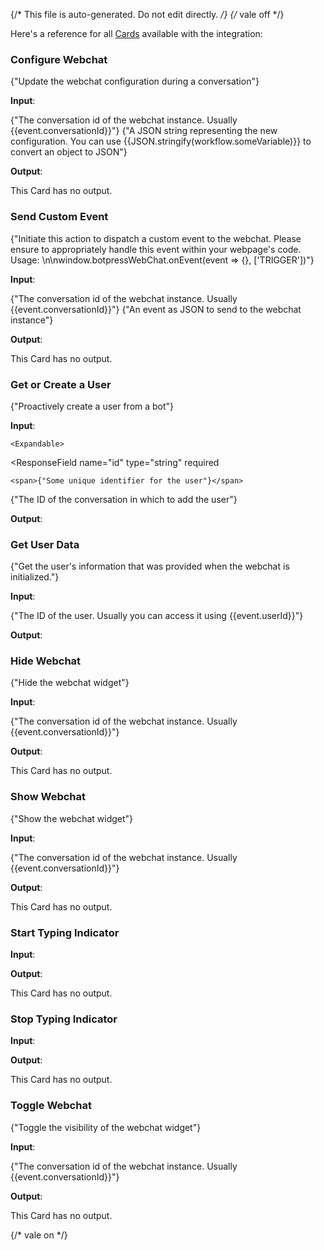 {/* This file is auto-generated. Do not edit directly. */}
{/* vale off */}

Here's a reference for all [Cards](/learn/reference/cards/introduction) available with the integration:

### Configure Webchat

<span>{"Update the webchat configuration during a conversation"}</span>

**Input**:

<Expandable title="input fields">
  <ResponseField
    name="conversationId"
    type="string"
    required
  >
    <span>{"The conversation id of the webchat instance. Usually {{event.conversationId}}"}</span>
  </ResponseField>
  <ResponseField
    name="config"
    type="string"
    required
  >
    <span>{"A JSON string representing the new configuration. You can use {{JSON.stringify(workflow.someVariable)}} to convert an object to JSON"}</span>
  </ResponseField>
</Expandable>

**Output**:

This Card has no output.

### Send Custom Event

<span>{"Initiate this action to dispatch a custom event to the webchat. Please ensure to appropriately handle this event within your webpage's code. Usage: \n\nwindow.botpressWebChat.onEvent(event => {}, ['TRIGGER'])"}</span>

**Input**:

<Expandable title="input fields">
  <ResponseField
    name="conversationId"
    type="string"
    required
  >
    <span>{"The conversation id of the webchat instance. Usually {{event.conversationId}}"}</span>
  </ResponseField>
  <ResponseField
    name="event"
    type="string"
    required
  >
    <span>{"An event as JSON to send to the webchat instance"}</span>
  </ResponseField>
</Expandable>

**Output**:

This Card has no output.

### Get or Create a User

<span>{"Proactively create a user from a bot"}</span>

**Input**:

<Expandable title="input fields">
  <ResponseField
    name="name"
    type="string"
  >
    
  </ResponseField>
  <ResponseField
    name="pictureUrl"
    type="string"
  >
    
  </ResponseField>
  <ResponseField
    name="email"
    type="string"
  >
    
  </ResponseField>
  <ResponseField
    name="user"
    type="object"
    required
  >
    

    <Expandable>
  <ResponseField
    name="id"
    type="string"
    required
  >
    <span>{"Some unique identifier for the user"}</span>
  </ResponseField>
  <ResponseField
    name="conversationId"
    type="string"
    required
  >
    <span>{"The ID of the conversation in which to add the user"}</span>
  </ResponseField>
    </Expandable>
  </ResponseField>
</Expandable>

**Output**:

<Expandable title="output">
  <ResponseField
    name="userId"
    type="string"
    required
  >
    
  </ResponseField>
</Expandable>

### Get User Data

<span>{"Get the user's information that was provided when the webchat is initialized."}</span>

**Input**:

<Expandable title="input fields">
  <ResponseField
    name="userId"
    type="string"
    required
  >
    <span>{"The ID of the user. Usually you can access it using {{event.userId}}"}</span>
  </ResponseField>
</Expandable>

**Output**:

<Expandable title="output">
  <ResponseField
    name="userData"
    type="object"
  >
    
  </ResponseField>
</Expandable>

### Hide Webchat

<span>{"Hide the webchat widget"}</span>

**Input**:

<Expandable title="input fields">
  <ResponseField
    name="conversationId"
    type="string"
    required
  >
    <span>{"The conversation id of the webchat instance. Usually {{event.conversationId}}"}</span>
  </ResponseField>
</Expandable>

**Output**:

This Card has no output.

### Show Webchat

<span>{"Show the webchat widget"}</span>

**Input**:

<Expandable title="input fields">
  <ResponseField
    name="conversationId"
    type="string"
    required
  >
    <span>{"The conversation id of the webchat instance. Usually {{event.conversationId}}"}</span>
  </ResponseField>
</Expandable>

**Output**:

This Card has no output.

### Start Typing Indicator

**Input**:

<Expandable title="input fields">
  <ResponseField
    name="conversationId"
    type="string"
    required
  >
    
  </ResponseField>
  <ResponseField
    name="messageId"
    type="string"
    required
  >
    
  </ResponseField>
  <ResponseField
    name="timeout"
    type="number"
  >
    
  </ResponseField>
</Expandable>

**Output**:

This Card has no output.

### Stop Typing Indicator

**Input**:

<Expandable title="input fields">
  <ResponseField
    name="conversationId"
    type="string"
    required
  >
    
  </ResponseField>
  <ResponseField
    name="messageId"
    type="string"
    required
  >
    
  </ResponseField>
</Expandable>

**Output**:

This Card has no output.

### Toggle Webchat

<span>{"Toggle the visibility of the webchat widget"}</span>

**Input**:

<Expandable title="input fields">
  <ResponseField
    name="conversationId"
    type="string"
    required
  >
    <span>{"The conversation id of the webchat instance. Usually {{event.conversationId}}"}</span>
  </ResponseField>
</Expandable>

**Output**:

This Card has no output.


{/* vale on */}